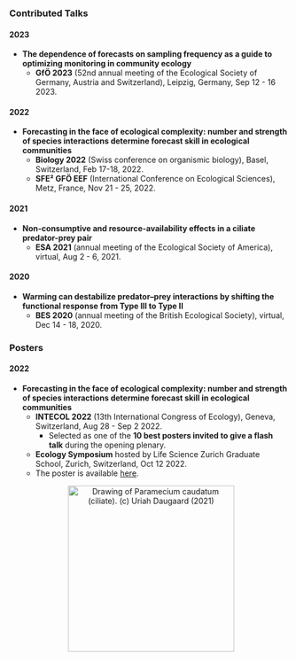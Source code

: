 
### Contributed Talks

#### 2023

-   **The dependence of forecasts on sampling frequency as a guide to optimizing monitoring in community ecology**
    -   **GfÖ 2023** (52nd annual meeting of the Ecological Society of Germany, Austria and Switzerland), Leipzig, Germany, Sep 12 - 16 2023.

#### 2022

-   **Forecasting in the face of ecological complexity: number and strength of species interactions determine forecast skill in ecological communities**
    -   **Biology 2022** (Swiss conference on organismic biology), Basel, Switzerland, Feb 17-18, 2022.
    -   **SFE² GFÖ EEF** (International Conference on Ecological Sciences), Metz, France, Nov 21 - 25, 2022.

#### 2021

-   **Non-consumptive and resource-availability effects in a ciliate predator-prey pair**
    -   **ESA 2021** (annual meeting of the Ecological Society of America), virtual, Aug 2 - 6, 2021.

#### 2020

-   **Warming can destabilize predator–prey interactions by shifting the functional response from Type III to Type II**
    -   **BES 2020** (annual meeting of the British Ecological Society), virtual, Dec 14 - 18, 2020.


### Posters

#### 2022

-   **Forecasting in the face of ecological complexity: number and strength of species interactions determine forecast skill in ecological communities**
    -   **INTECOL 2022** (13th International Congress of Ecology), Geneva, Switzerland, Aug 28 - Sep 2 2022.
        -   Selected as one of the **10 best posters invited to give a flash talk** during the opening plenary.
    -   **Ecology Symposium** hosted by Life Science Zurich Graduate School, Zurich, Switzerland, Oct 12 2022.
    -   The poster is available [here](files/PosterEcoforecast.pdf).

<center>  <img src="files/paramecium_caudatum.svg" width="300" title="Drawing of Paramecium caudatum (ciliate). (c) Uriah Daugaard (2021)" alt="Drawing of Paramecium caudatum (ciliate). (c) Uriah Daugaard (2021)"/></center>